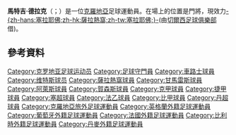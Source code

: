 {{Infobox football biography
| name           = 馬特吉·德拉克<br/>Matej Delač
| image          = Matej Delač 04-2009.jpg
| caption        = 
| fullname       = Matej Delač
| birth_date     = {{Birth date and age|1992|8|20|26}}
| birth_place    = [[波士尼亞與赫塞哥維納|波士尼亞與赫塞哥維納]][[格拉內奇瓦庫夫|格拉內奇瓦庫夫]]

| height         = {{height|m=1.90}}

| position       = [[守門員|守門員]]

| currentclub    = [[霍尔森斯联合俱乐部|霍尔森斯]]
| clubnumber     = 1
| youthyears1    = 1998–2009 | youthclubs1 = [[國際扎普雷希奇足球俱樂部|國際扎普雷希奇]]
| years1         = 2009–2010 | clubs1  = [[國際扎普雷希奇足球俱樂部|國際扎普雷希奇]] | caps1  = 38  | goals1  = 0
| years2         = 2010–2018     | clubs2  = [[切尔西足球俱乐部|切尔西]]  | caps2  = 0   | goals2  = 0
| years3         = 2010–2011 | clubs3  = → [[維迪斯職業足球基金會|維迪斯]] | caps3  = 0   | goals3  = 0
| years4         = 2011–2012 | clubs4  = → [[布傑約維采迪納莫足球俱樂部|布傑約維采迪納莫]] | caps4  = 1   | goals4  = 0
| years5         = 2012–2013 | clubs5  = → [[維多利亞體育會|維多利亞]] | caps5  = 0   | goals5  = 0
| years6         = 2012–2013 | clubs6  = → [[維多利亞體育會|維多利亞二隊]] | caps6  = 1   | goals6  = 0
| years7         = 2013      | clubs7  = → [[國際扎普雷希奇足球俱樂部|國際扎普雷希奇]] | caps7  = 14  | goals7  = 0
| years8         = 2013      | clubs8  = → [[伏伊伏丁那足球俱乐部|伏伊伏丁那足球俱乐部]] | caps8  = 10  | goals8  = 0
| years9         = 2014      | clubs9  = → [[萨拉热窝足球俱乐部|萨拉热窝]] | caps9  = 7   | goals9  = 0
| years10        = 2014–2015 | clubs10 = → [[阿爾勒人競技俱樂部|阿爾勒人競技]] | caps10 = 11  | goals10 = 0
| years11        = 2015–2016 | clubs11 = → [[萨拉热窝足球俱乐部|萨拉热窝]] | caps11 = 26  | goals11 = 0
| years12        = 2016–2017 | clubs12 = → [[皇家梅斯干精英隊|梅斯干]] | caps12 = 28  | goals12 = 0
| years13        = 2018–     | clubs13 =   [[霍尔森斯联合俱乐部|霍尔森斯]] | caps13 = 1   | goals13 = 0
<!--player made 14 appearances in 2014/15 season-->
| nationalyears1 = 2007      |nationalteam1 = 克羅地亞U15 
| nationalcaps1  = 1         |nationalgoals1 = 0
| nationalyears2 = 2008      |nationalteam2 = 克羅地亞U16
| nationalcaps2  = 4         |nationalgoals2 = 0
| nationalyears3 = 2008      |nationalteam3 = 克羅地亞U17
| nationalcaps3  = 2         |nationalgoals3 = 0
| nationalyears4 = 2008–2011 |nationalteam4 = 克羅地亞U19
| nationalcaps4  = 10        |nationalgoals4 = 0
| nationalyears5 = 2010–2013 |nationalteam5 = 克羅地亞U20
| nationalcaps5  = 9         |nationalgoals5 = 0
| nationalyears6 = 2010–2013 |nationalteam6 = [[克羅埃西亞21歲以下國家足球隊|克羅地亞U21]]
| nationalcaps6  = 9         |nationalgoals6 = 0
| pcupdate       = {{date|2017-3-12}}
| ntupdate       = {{date|2015-1-1}}
}}

'''馬特吉·德拉克'''（{{lang-hr|Matej Delač}}；{{bd|1992年|8月20日}}）是一位[[克羅地亞|克羅地亞]]足球運動員。在場上的位置是門將，現效力[[塞拉耶佛足球俱乐部|-{zh-hans:塞拉耶佛;zh-hk:薩拉熱窩;zh-tw:塞拉耶佛;}-]](由[[切爾西足球俱樂部|切爾西足球俱樂部]]借)。
==參考資料==
{{Reflist}}
{{Sport-bio-stub}}

{{DEFAULTSORT:Delac, Matej}}
[[Category:克罗地亚足球运动员|Category:克罗地亚足球运动员]]
[[Category:足球守門員|Category:足球守門員]]
[[Category:車路士球員|Category:車路士球員]]
[[Category:维特斯球员|Category:维特斯球员]]
[[Category:薩拉熱窩球員|Category:薩拉熱窩球員]]
[[Category:甘馬雷斯球員|Category:甘馬雷斯球員]]
[[Category:阿萊斯球員|Category:阿萊斯球員]]
[[Category:賀森斯球員|Category:賀森斯球員]]
[[Category:克甲球員|Category:克甲球員]]
[[Category:捷甲球員|Category:捷甲球員]]
[[Category:塞超球員|Category:塞超球員]]
[[Category:法乙球員|Category:法乙球員]]
[[Category:比甲球員|Category:比甲球員]]
[[Category:丹超球員|Category:丹超球員]]
[[Category:克羅地亞旅外足球運動員|Category:克羅地亞旅外足球運動員]]
[[Category:英格蘭外籍足球運動員|Category:英格蘭外籍足球運動員]]
[[Category:葡萄牙外籍足球運動員|Category:葡萄牙外籍足球運動員]]
[[Category:法國外籍足球運動員|Category:法國外籍足球運動員]]
[[Category:比利時外籍足球運動員|Category:比利時外籍足球運動員]]
[[Category:丹麥外籍足球運動員|Category:丹麥外籍足球運動員]]